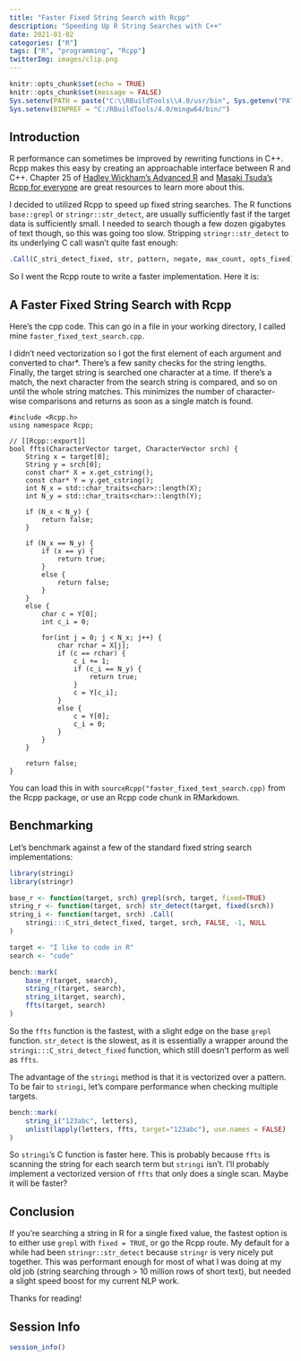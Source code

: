 ```yaml
---
title: "Faster Fixed String Search with Rcpp"
description: "Speeding Up R String Searches with C++"
date: 2021-01-02
categories: ["R"]
tags: ["R", "programming", "Rcpp"]
twitterImg: images/clip.png
---
```


```r
knitr::opts_chunk$set(echo = TRUE)
knitr::opts_chunk$set(message = FALSE)
Sys.setenv(PATH = paste("C:\\RBuildTools\\4.0/usr/bin", Sys.getenv("PATH"), sep=";"))
Sys.setenv(BINPREF = "C:/RBuildTools/4.0/mingw64/bin/")
```

## Introduction

R performance can sometimes be improved by rewriting functions in C++. Rcpp makes this easy by creating an approachable interface between R and C++. Chapter 25 of [Hadley Wickham's Advanced R](https://adv-r.hadley.nz/rcpp.html) and [Masaki Tsuda's Rcpp for everyone](https://teuder.github.io/rcpp4everyone_en/) are great resources to learn more about this.

I decided to utilized Rcpp to speed up fixed string searches. The R functions `base::grepl` or `stringr::str_detect`, are usually sufficiently fast if the target data is sufficiently small. I needed to search though a few dozen gigabytes of text though, so this was going too slow. Stripping `stringr::str_detect` to its underlying C call wasn't quite fast enough:

```r
.Call(C_stri_detect_fixed, str, pattern, negate, max_count, opts_fixed)
```

So I went the Rcpp route to write a faster implementation. Here it is:

## A Faster Fixed String Search with Rcpp

Here's the cpp code. This can go in a file in your working directory, I called mine `faster_fixed_text_search.cpp`.

I didn't need vectorization so I got the first element of each argument and converted to char*. There's a few sanity checks for the string lengths. Finally, the target string is searched one character at a time. If there's a match, the next character from the search string is compared, and so on until the whole string matches. This minimizes the number of character-wise comparisons and returns as soon as a single match is found. 

```Rcpp
#include <Rcpp.h>
using namespace Rcpp;

// [[Rcpp::export]]
bool ffts(CharacterVector target, CharacterVector srch) {
    String x = target[0];
    String y = srch[0];
    const char* X = x.get_cstring();
    const char* Y = y.get_cstring();
    int N_x = std::char_traits<char>::length(X);
    int N_y = std::char_traits<char>::length(Y);
    
    if (N_x < N_y) {
        return false;
    }
    
    if (N_x == N_y) {
        if (x == y) {
            return true;
        }
        else {
            return false;
        }
    }
    else {
        char c = Y[0];
        int c_i = 0;
        
        for(int j = 0; j < N_x; j++) {
            char rchar = X[j];
            if (c == rchar) {
                c_i += 1;
                if (c_i == N_y) {
                    return true;
                }
                c = Y[c_i];
            }
            else {
                c = Y[0];
                c_i = 0;
            }
        }
    }
    
    return false;
}
```

You can load this in with `sourceRcpp("faster_fixed_text_search.cpp)` from the Rcpp package, or use an Rcpp code chunk in RMarkdown. 

## Benchmarking

Let's benchmark against a few of the standard fixed string search implementations:

```r
library(stringi)
library(stringr)

base_r <- function(target, srch) grepl(srch, target, fixed=TRUE)
string_r <- function(target, srch) str_detect(target, fixed(srch))
string_i <- function(target, srch) .Call(
    stringi:::C_stri_detect_fixed, target, srch, FALSE, -1, NULL
)

target <- "I like to code in R"
search <- "code"

bench::mark(
    base_r(target, search),
    string_r(target, search),
    string_i(target, search),
    ffts(target, search)
)
```

So the `ffts` function is the fastest, with a slight edge on the base `grepl` function. `str_detect` is the slowest, as it is essentially a wrapper around the `stringi:::C_stri_detect_fixed` function, which still doesn't perform as well as `ffts`.

The advantage of the `stringi` method is that it is vectorized over a pattern. To be fair to `stringi`, let's compare performance when checking multiple targets.


```r
bench::mark(
    string_i("123abc", letters),
    unlist(lapply(letters, ffts, target="123abc"), use.names = FALSE)
)
```

So `stringi`'s C function is faster here. This is probably because `ffts` is scanning the string for each search term but `stringi` isn't. I'll probably implement a vectorized version of `ffts` that only does a single scan. Maybe it will be faster?

## Conclusion

If you're searching a string in R for a single fixed value, the fastest option is to either use `grepl` with `fixed = TRUE`, or go the Rcpp route. My default for a while had been `stringr::str_detect` because `stringr` is very nicely put together. This was performant enough for most of what I was doing at my old job (string searching through > 10 million rows of short text), but needed a slight speed boost for my current NLP work.

Thanks for reading!

## Session Info

```r
session_info()
```

